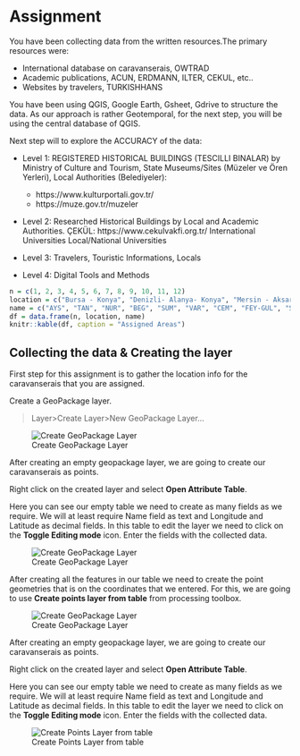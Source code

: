 # Assignment

You have been collecting data from the written resources.The primary resources were:

- International database on caravanserais, OWTRAD
- Academic publications, ACUN, ERDMANN, ILTER, CEKUL, etc..
- Websites by travelers, TURKISHHANS

You have been using QGIS, Google Earth, Gsheet, Gdrive to structure the data. As our approach is rather Geotemporal, for the next step, you will be using the central database of QGIS.

Next step will to explore the ACCURACY of the data:

- Level 1: REGISTERED HISTORICAL BUILDINGS (TESCILLI BINALAR) by Ministry of Culture and Tourism, State Museums/Sites (Müzeler ve Ören Yerleri), Local Authorities (Belediyeler): 

  + https://www.kulturportali.gov.tr/
  + https://muze.gov.tr/muzeler


- Level 2: Researched Historical Buildings by  Local and Academic Authorities.
ÇEKÜL: https://www.cekulvakfi.org.tr/
International Universities
Local/National Universities

- Level 3: Travelers, Touristic Informations, Locals
- Level 4: Digital Tools and Methods




```r
n = c(1, 2, 3, 4, 5, 6, 7, 8, 9, 10, 11, 12) 
location = c("Bursa - Konya", "Denizli- Alanya- Konya", "Mersin - Aksaray- Konya", "Konya - Aksaray - Nevşehir", "Sakarya - Kayseri- Sivas", "Sinop - Sivas - Malatya", "Urfa - Kayseri", "Mardin - Sivas", "Iğdır - Sivas", "", "", "") 
name = c("AYS", "TAN", "NUR", "BEG", "SUM", "VAR", "CEM", "FEY-GUL", "SEN", "SAT", "NIM", "SEP") 
df = data.frame(n, location, name) 
knitr::kable(df, caption = "Assigned Areas")
```


## Collecting the data & Creating the layer

First step for this assignment is to gather the location info for the caravanserais that you are assigned. 

Create a GeoPackage layer.

>Layer\>Create Layer\>New GeoPackage Layer...

![Create GeoPackage Layer](Images/geopackage.png) 

After creating an empty geopackage layer, we are going to create our caravanserais as points. 

Right click on the created layer and select **Open Attribute Table**.

Here you can see our empty table we need to create as many fields as we require. We will at least require Name field as text and Longitude and Latitude as decimal fields. In this table to edit the layer we need to click on the **Toggle Editing mode** icon. Enter the fields with the collected data.

![Create GeoPackage Layer](Images/caravanseraiTable.png) 

 After creating all the features in our table we need to create the point geometries that is on the coordinates that we entered. For this, we are going to use **Create points layer from table** from processing toolbox.
 
 ![Create GeoPackage Layer](Images/geopackage.png) 

After creating an empty geopackage layer, we are going to create our caravanserais as points. 

Right click on the created layer and select **Open Attribute Table**.

Here you can see our empty table we need to create as many fields as we require. We will at least require Name field as text and Longitude and Latitude as decimal fields. In this table to edit the layer we need to click on the **Toggle Editing mode** icon. Enter the fields with the collected data.

![Create Points Layer from table](Images/createpoints.png) 


